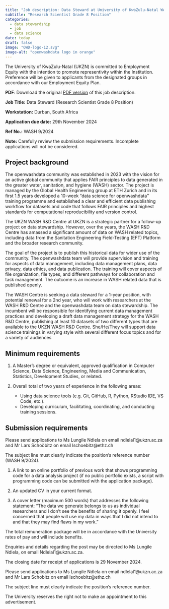 ```yaml
---
title: "Job description: Data Steward at University of KwaZulu-Natal WASH R&D Center"
subtitle: "Research Scientist Grade 8 Position"
categories:
  - data stewardship
  - job
  - data science
date: today
draft: false
image: "OWD-logo-12.svg"
image-alt: "openwashdata logo in orange"
---
```


The University of KwaZulu-Natal (UKZN) is committed to Employment Equity with the intention to
promote representivity within the Institution. Preference will be given to applicants from the
designated groups in accordance with our Employment Equity Plan.

**PDF**: Download the original [PDF version](https://github.com/openwashdata/website/raw/main/pages/blog/posts/2024-09-16-ukzn-data-steward/2024-09-16-ukzn-data-steward-job-description.pdf) of this job description. 

**Job Title:** Data Steward (Research Scientist Grade 8 Position)

**Workstation:** Durban, South Africa 

**Application due date:** 29th November 2024

**Ref No.:** WASH 9/2024

**Note:** Carefully review the submission requirements. Incomplete applications will not be considered.

## Project background

The openwashdata community was established in 2023 with the vision for an active global community
that applies FAIR principles to data generated in the greater water, sanitation, and hygiene (WASH)
sector. The project is managed by the Global Health Engineering group at ETH Zurich and in its first 1.5
years developed a 10-week "data science for openwashdata'' training programme and established a
clear and efficient data publishing workflow for datasets and code that follows FAIR principles and
highest standards for computational reproducibility and version control.

The UKZN WASH R&D Centre at UKZN is a strategic partner for a follow-up project on data stewardship.
However, over the years, the WASH R&D Centre has amassed a significant amount of data on WASH
related topics, including data from the Sanitation Engineering Field-Testing (EFT) Platform and the
broader research community.

The goal of the project is to publish this historical data for wider use of the community. The
openwashdata team will provide supervision and training for aspects of data management, including
data management plans, data privacy, data ethics, and data publication. The training will cover
aspects of file organization, file types, and different pathways for collaboration and task management.
The outcome is an increase in WASH related data that is published openly.

The WASH Centre is seeking a data steward for a 1-year position, with potential renewal for a 2nd year,
who will work with researchers at the WASH R&D Centre and the openwashdata team on data
stewardship. The incumbent will be responsible for identifying current data management practices and
developing a draft data management strategy for the WASH R&D Centre, publishing at least 10 datasets
of two different types that are available to the UKZN WASH R&D Centre. She/He/They will support data science trainings in varying style with several different focus topics and for a variety of audiences

## Minimum requirements

1. A Master’s degree or equivalent, approved qualification in Computer Science, Data Science,
Engineering, Media and Communication, Statistics, Development Studies, or related.

2. Overall total of two years of experience in the following areas:
    - Using data science tools (e.g. Git, GitHub, R, Python, RStudio IDE, VS Code, etc.).
    - Developing curriculum, facilitating, coordinating, and conducting training sessions.

## Submission requirements

Please send applications to Ms Lungile Ndlela on email ndlelal1@ukzn.ac.za and Mr Lars Schoöbitz on
email lschoebitz@ethz.ch

The subject line must clearly indicate the position’s reference number (WASH 9/2024).

1. A link to an online portfolio of previous work that shows programming code for a data analysis
project (if no public portfolio exists, a script with programming code can be submitted with the
application package).

2. An updated CV in your current format.

3. A cover letter (maximum 500 words) that addresses the following statement: “The data we
generate belongs to us as individual researchers and I don't see the benefits of sharing it openly.
I feel concerned that people will use my data in ways that I did not intend to and that they may
find flaws in my work.”

The total remuneration package will be in accordance with the University rates of pay and will include
benefits.

Enquiries and details regarding the post may be directed to Ms Lungile Ndlela, on email
Ndlelal1@ukzn.ac.za.

The closing date for receipt of applications is 29 November 2024.

Please send applications to Ms Lungile Ndlela on email ndlelal1@ukzn.ac.za and Mr Lars Schobitz on
email lschoebitz@ethz.ch

The subject line must clearly indicate the position’s reference number.

The University reserves the right not to make an appointment to this advertisement.

